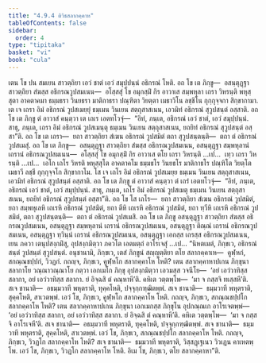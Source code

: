 ```yaml
---
title: "4.9.4 ติวิธสลากคฺคาห"
tableOfContents: false
sidebar:
  order: 4
type: "tipitaka"
basket: "vi"
book: "cula"
---
```



<DynamicBreadcrumb />

<Division number="235" book="cula">

<Paragraph number="960" book="cula">
เตน โข ปน สมเยน สาวตฺถิยา เอวํ ชาตํ เอวํ สมุปฺปนฺนํ อธิกรณํ โหติ. อถ โข เต ภิกฺขู—  อสนฺตุฏฺฐา สาวตฺถิยา สํฆสฺส อธิกรณวูปสมเนน—  อโสฺสสุํ โข อมุกสฺมิํ กิร อาวาเส สมฺพหุลา เถรา วิหรนฺติ พหุสฺสุตา อาคตาคมา ธมฺมธรา วินยธรา มาติกาธรา ปณฺฑิตา วิยตฺตา เมธาวิโน ลชฺชิโน กุกฺกุจฺจกา สิกฺขากามา. เต เจ เถรา อิมํ อธิกรณํ วูปสเมยฺยุํ ธมฺเมน วินเยน สตฺถุสาสเนน, เอวมิทํ อธิกรณํ สุวูปสนฺตํ อสฺสาติ. อถ โข เต ภิกฺขู ตํ อาวาสํ คนฺตฺวา เต เถเร เอตทโวจุํ—  “อิทํ, ภนฺเต, อธิกรณํ เอวํ ชาตํ, เอวํ สมุปฺปนฺนํ. สาธุ, ภนฺเต, เถรา อิมํ อธิกรณํ วูปสเมนฺตุ ธมฺเมน วินเยน สตฺถุสาสเนน, ยถยิทํ อธิกรณํ สุวูปสนฺตํ อสฺสา”ติ. อถ โข เต เถรา—  ยถา สาวตฺถิยา สํเฆน อธิกรณํ วูปสมิตํ ตถา สุวูปสนฺตนฺติ—  ตถา ตํ อธิกรณํ วูปสเมสุํ.
</Paragraph>

<Paragraph number="961" book="cula">
อถ โข เต ภิกฺขู—  อสนฺตุฏฺฐา สาวตฺถิยา สํฆสฺส อธิกรณวูปสมเนน, อสนฺตุฏฺฐา สมฺพหุลานํ เถรานํ อธิกรณวูปสมเนน—  อโสฺสสุํ โข อมุกสฺมิํ กิร อาวาเส ตโย เถรา วิหรนฺติ …เป…  เทฺว เถรา วิหรนฺติ …เป…  เอโก เถโร วิหรติ พหุสฺสุโต อาคตาคโม ธมฺมธโร วินยธโร มาติกาธโร ปณฺฑิโต วิยตฺโต เมธาวี ลชฺชี กุกฺกุจฺจโก สิกฺขากาโม. โส เจ เถโร อิมํ อธิกรณํ วูปสเมยฺย ธมฺเมน วินเยน สตฺถุสาสเนน, เอวมิทํ อธิกรณํ สุวูปสนฺตํ อสฺสาติ. อถ โข เต ภิกฺขู ตํ อาวาสํ คนฺตฺวา ตํ เถรํ เอตทโวจุํ—  “อิทํ, ภนฺเต, อธิกรณํ เอวํ ชาตํ, เอวํ สมุปฺปนฺนํ. สาธุ, ภนฺเต, เถโร อิมํ อธิกรณํ วูปสเมตุ ธมฺเมน วินเยน สตฺถุสาสเนน, ยถยิทํ อธิกรณํ สุวูปสนฺตํ อสฺสา”ติ. อถ โข โส เถโร—  ยถา สาวตฺถิยา สํเฆน อธิกรณํ วูปสมิตํ, ยถา สมฺพหุเลหิ เถเรหิ อธิกรณํ วูปสมิตํ, ยถา ตีหิ เถเรหิ อธิกรณํ วูปสมิตํ, ยถา ทฺวีหิ เถเรหิ อธิกรณํ วูปสมิตํ, ตถา สุวูปสนฺตนฺติ—  ตถา ตํ อธิกรณํ วูปสเมสิ.
</Paragraph>

<Paragraph number="962" book="cula">
อถ โข เต ภิกฺขู อสนฺตุฏฺฐา สาวตฺถิยา สํฆสฺส อธิกรณวูปสมเนน, อสนฺตุฏฺฐา สมฺพหุลานํ เถรานํ อธิกรณวูปสมเนน, อสนฺตุฏฺฐา ติณฺณํ เถรานํ อธิกรณวูปสมเนน, อสนฺตุฏฺฐา ทฺวินฺนํ เถรานํ อธิกรณวูปสมเนน, อสนฺตุฏฺฐา เอกสฺส เถรสฺส อธิกรณวูปสมเนน, เยน ภควา เตนุปสงฺกมิํสุ, อุปสงฺกมิตฺวา ภควโต เอตมตฺถํ อาโรเจสุํ …เป…
</Paragraph>

<Paragraph number="963" book="cula">
“นิหตเมตํ, ภิกฺขเว, อธิกรณํ สนฺตํ วูปสนฺตํ สุวูปสนฺตํ. อนุชานามิ, ภิกฺขเว, เตสํ ภิกฺขูนํ สญฺญตฺติยา ตโย สลากคฺคาเห—  คูฬฺหกํ, สกณฺณชปฺปกํ, วิวฏกํ.
</Paragraph>

<Paragraph number="964" book="cula">
กถญฺจ, ภิกฺขเว, คูฬฺหโก สลากคฺคาโห โหติ? เตน สลากคฺคาหาปเกน ภิกฺขุนา สลากาโย วณฺณาวณฺณาโย กตฺวา เอกเมโก ภิกฺขุ อุปสงฺกมิตฺวา เอวมสฺส วจนีโย—  ‘อยํ เอวํวาทิสฺส สลากา, อยํ เอวํวาทิสฺส สลากา. ยํ อิจฺฉสิ ตํ คณฺหาหี’ติ. คหิเต วตฺตพฺโพ—  ‘มา จ กสฺสจิ ทเสฺสหี’ติ. สเจ ชานาติ—  อธมฺมวาที พหุตราติ, ทุคฺคโหติ, ปจฺจุกฺกฑฺฒิตพฺพํ. สเจ ชานาติ—  ธมฺมวาที พหุตราติ, สุคฺคโหติ, สาเวตพฺพํ. เอวํ โข, ภิกฺขเว, คูฬฺหโก สลากคฺคาโห โหติ.
</Paragraph>

<Paragraph number="965" book="cula">
กถญฺจ, ภิกฺขเว, สกณฺณชปฺปโก สลากคฺคาโห โหติ? เตน สลากคฺคาหาปเกน ภิกฺขุนา เอกเมกสฺส ภิกฺขุโน อุปกณฺณเก อาโรเจตพฺพํ—  ‘อยํ เอวํวาทิสฺส สลากา, อยํ เอวํวาทิสฺส สลากา. ยํ อิจฺฉสิ ตํ คณฺหาหี’ติ. คหิเต วตฺตพฺโพ—  ‘มา จ กสฺสจิ อาโรเจหี’ติ. สเจ ชานาติ—  อธมฺมวาที พหุตราติ, ทุคฺคโหติ, ปจฺจุกฺกฑฺฒิตพฺพํ. สเจ ชานาติ—  ธมฺมวาที พหุตราติ, สุคฺคโหติ, สาเวตพฺพํ. เอวํ โข, ภิกฺขเว, สกณฺณชปฺปโก สลากคฺคาโห โหติ.
</Paragraph>

<Paragraph number="966" book="cula">
กถญฺจ, ภิกฺขเว, วิวฏโก สลากคฺคาโห โหติ? สเจ ชานาติ—  ธมฺมวาที พหุตราติ, วิสฺสฏฺเฐเนว วิวเฏน คาเหตพฺโพ. เอวํ โข, ภิกฺขเว, วิวฏโก สลากคฺคาโห โหติ. อิเม โข, ภิกฺขเว, ตโย สลากคฺคาหา”ติ.
</Paragraph>
</Division>